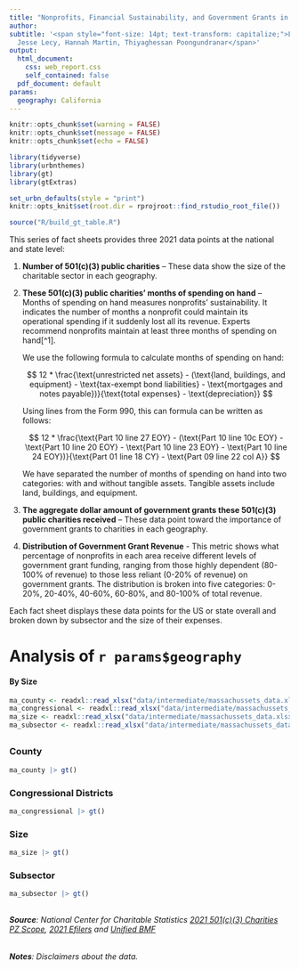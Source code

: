 ```yaml
---
title: "Nonprofits, Financial Sustainability, and Government Grants in 2022"
author: 
subtitle: '<span style="font-size: 14pt; text-transform: capitalize;">Laura Tomasko,
  Jesse Lecy, Hannah Martin, Thiyaghessan Poongundranar</span>'
output:
  html_document:
    css: web_report.css
    self_contained: false
  pdf_document: default
params:
  geography: California
---
```


```{=html}
<!-- this calls Lato font --> 
<style>
@import url('https://fonts.googleapis.com/css?family=Lato&display=swap');
</style>
```

```{=html}
<!-- this calls crucial iframe resizing script --> 
<script type="text/javascript" src="https://apps.urban.org/features/dataviz-libs/pym-js/v1.3.2/pym.nprapps.org_pym.v1.min.js">
</script>

<script>
var pymChild = new pym.Child({ polling: 500 });
</script>
```

```r
knitr::opts_chunk$set(warning = FALSE)
knitr::opts_chunk$set(message = FALSE)
knitr::opts_chunk$set(echo = FALSE)
```

```r
library(tidyverse)
library(urbnthemes)
library(gt)
library(gtExtras)

set_urbn_defaults(style = "print")
knitr::opts_knit$set(root.dir = rprojroot::find_rstudio_root_file())
```

```r
source("R/build_gt_table.R")
```


This series of fact sheets provides three 2021 data points at the national and state level:

1.	**Number of 501(c)(3) public charities** – These data show the size of the charitable sector in each geography.

2.	**These 501(c)(3) public charities’ months of spending on hand** – Months of spending on hand measures nonprofits’ sustainability. It indicates the number of months a nonprofit could maintain its operational spending if it suddenly lost all its revenue. Experts recommend nonprofits maintain at least three months of spending on hand[^1]. 

    We use the following formula to calculate months of spending on hand:

    $$ 12 * \frac{\text{unrestricted net assets} - (\text{land, buildings, and equipment} - \text{tax-exempt bond liabilities} - \text{mortgages and notes payable})}{\text{total expenses} - \text{depreciation}} $$

    Using lines from the Form 990, this can formula can be written as follows:

    $$ 12 * \frac{\text{Part 10 line 27 EOY} - (\text{Part 10 line 10c EOY} - \text{Part 10 line 20 EOY} - \text{Part 10 line 23 EOY} - \text{Part 10 line 24 EOY})}{\text{Part 01 line 18 CY} - \text{Part 09 line 22 col A}} $$

    We have separated the number of months of spending on hand into two categories: with and without tangible assets. Tangible assets include land, buildings, and equipment.

3. **The aggregate dollar amount of government grants these 501(c)(3) public charities received** – These data point toward the importance of government grants to charities in each geography. 

4. **Distribution of Government Grant Revenue** - This metric shows what percentage of nonprofits in each area receive different levels of government grant funding, ranging from those highly dependent (80-100% of revenue) to those less reliant (0-20% of revenue) on government grants. The distribution is broken into five categories: 0-20%, 20-40%, 40-60%, 60-80%, and 80-100% of total revenue.

Each fact sheet displays these data points for the US or state overall and broken down by subsector and the size of their expenses.

<div class="under-table-spacing"></div>

# Analysis of `r params$geography`

<div class="over-table-spacing"></div>

#### By Size

```r
ma_county <- readxl::read_xlsx("data/intermediate/massachussets_data.xlsx", sheet = 1)
ma_congressional <- readxl::read_xlsx("data/intermediate/massachussets_data.xlsx", sheet = 2)
ma_size <- readxl::read_xlsx("data/intermediate/massachussets_data.xlsx", sheet = 3)
ma_subsector <- readxl::read_xlsx("data/intermediate/massachussets_data.xlsx", sheet = 4)

```

## {.tabset}

### County
```r
ma_county |> gt()
```

### Congressional Districts
```r
ma_congressional |> gt()
```

### Size
```r
ma_size |> gt()
```

### Subsector
```r
ma_subsector |> gt()
```

## {-}

###### **Source**: *National Center for Charitable Statistics [2021 501(c)(3) Charities PZ Scope](https://urbaninstitute.github.io/nccs/catalogs/catalog-core.html), [2021 Efilers](https://nccs.urban.org/nccs/catalogs/catalog-efile.html) and [Unified  BMF](https://nccs.urban.org/nccs/datasets/bmf/)*

###### **Notes**: *Disclaimers about the data.*